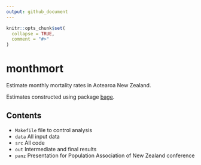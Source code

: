 ```yaml
---
output: github_document
---
```


<!-- README.md is generated from README.Rmd. Please edit that file -->

```r
knitr::opts_chunk$set(
  collapse = TRUE,
  comment = "#>"
)
```

# monthmort

<!-- badges: start -->
<!-- badges: end -->

Estimate monthly mortality rates in Aotearoa New Zealand.

Estimates constructed using package [bage](https://github.com/bayesiandemography/bage).

## Contents

- `Makefile` file to control analysis
- `data` All input data
- `src` All code
- `out` Intermediate and final results
- `panz` Presentation for Population Association of New Zealand conference
